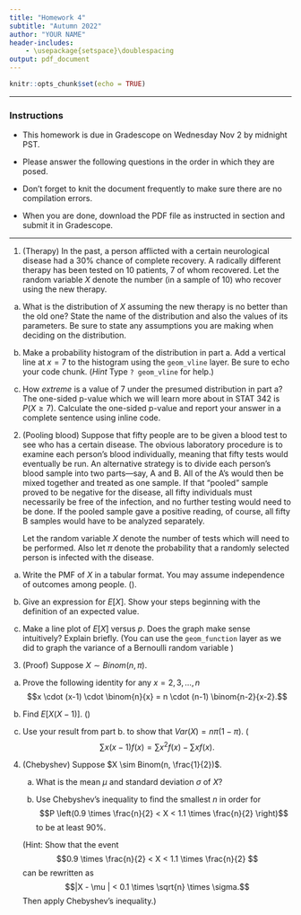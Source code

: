 ```yaml
---
title: "Homework 4"
subtitle: "Autumn 2022"
author: "YOUR NAME"
header-includes:
    - \usepackage{setspace}\doublespacing
output: pdf_document
---
```


```r
knitr::opts_chunk$set(echo = TRUE)

```

* * * 

### Instructions

- This homework is due in Gradescope on Wednesday Nov 2 by midnight PST.

- Please answer the following questions in the order in which they are posed. 

- Don't forget to knit the document frequently to make sure there are no compilation errors. 

- When you are done, download the PDF file as instructed in section and submit it in Gradescope. 


* * *


1. (Therapy) In the past, a person afflicted with a certain neurological disease had a 30% chance of complete recovery. A radically different therapy has been tested on 10 patients, 7 of whom recovered. Let the random variable $X$ denote the number (in a sample of 10) who recover using the new therapy. 

a. What is the distribution of $X$ assuming the new therapy is no better than the old one? State the name of the distribution and also the values of its parameters. Be sure to state any assumptions you are making when deciding on the distribution. 

b. Make a probability histogram of the distribution in part a. Add a vertical line at $x=7$ to the histogram using the `geom_vline` layer.  Be sure to echo your code chunk. (*Hint* Type `? geom_vline` for help.)

c. How *extreme* is a value of 7 under the presumed distribution in part a? The one-sided p-value which we will learn more about in STAT 342 is $P(X \geq 7)$. Calculate the one-sided p-value and report your answer in a complete sentence using inline code.  

2. (Pooling blood) Suppose that fifty people are to be given a blood test to see who has a certain disease. The obvious laboratory procedure is to examine each person’s blood individually,
meaning that fifty tests would eventually be run. An alternative strategy is to divide
each person’s blood sample into two parts—say, A and B. All of the A’s would then
be mixed together and treated as one sample. If that “pooled” sample proved to be negative for the disease, all fifty individuals must necessarily be free of the infection,
and no further testing would need to be done. If the pooled sample gave a positive
reading, of course, all fifty B samples would have to be analyzed separately.

   Let the random variable $X$ denote the number of tests which will need to be performed. Also let $\pi$ denote the probability that a randomly selected person is infected with the disease.

a. Write the PMF of $X$ in a tabular format. You may assume independence of outcomes among people. (\emph{Hint: $X$ only has 2 values: 1, 51}).

b. Give an expression for $E\left[X \right]$. Show your steps beginning with the definition of an expected value.

c. Make a line plot of $E\left[X \right]$ versus $p$. Does the graph make sense intuitively? Explain briefly. (You can use the `geom_function` layer as we did to graph the variance of a Bernoulli random variable )


3. (Proof) Suppose $X \sim Binom(n, \pi)$. 
   
a.  Prove the following identity for any $x = 2, 3, \dots, n$
   $$x \cdot (x-1) \cdot \binom{n}{x} = n \cdot (n-1) \binom{n-2}{x-2}.$$  

b. Find $E\left[ X (X-1) \right]$. (\emph{Hint: follow the derivation for $E\left[X \right]$ in Theorem 7.1 for the binomial random variable})
   
c. Use your result from part b. to show that 
   $Var(X) = n \pi (1-\pi).$ (\emph{Hint:} 
   $$\sum x (x-1) f(x) = \sum x^2 f(x) - \sum x f(x).$$
   
   
4. (Chebyshev) Suppose $X \sim Binom(n, \frac{1}{2})$. 

   a. What is the mean $\mu$ and standard deviation $\sigma$ of $X$?
   
   b. Use Chebyshev's inequality to find the smallest $n$ in order for 
$$P \left(0.9 \times \frac{n}{2} < X < 1.1 \times \frac{n}{2} \right)$$ to be at least 90%.

   (Hint: Show that the event $$0.9 \times \frac{n}{2} < X < 1.1 \times \frac{n}{2} $$ can be rewritten as $$|X - \mu | < 0.1 \times \sqrt{n} \times \sigma.$$ Then apply Chebyshev's inequality.)

<!---
a. Use Chebychev's inequality What can be said about the probability that $40 < X < 60$?

\begi
Suppose that it is known that the number of items produced in a factory during a
week is a random variable - $X$-  with mean 50. 
If the variance of a week’s production is known to equal 25, then what can
be said about the probability that this week’s production will be between 40
and 60? 

<!---
a. Use Chebyshev's inequality to get an upper bound on the probability that the $X$ is at least 2 standard deviations from expected.

a. What can be said, using Chebyshev's inequality, about the  Assume $X \sim Binom(n, \frac{1}{2})$. Use Chebyshev's inequality to get a lower bound on $n$ so that
$$P(|X - \frac{n}{2}| \geq 0.1 n ) \leq 0.1.$$

--->